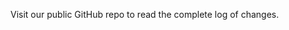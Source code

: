 

<Fragment>
	<Version_1_1_1 />
	<Version_1_1_0 />
	<Version_1_0_0 />
	<Section style={{ paddingTop: 0 }}>
		<Message
			color="blue"
			action={{
				label: "See More",
				style: "primary",
				color: "blue",
				link: 'https://github.com/wpmudev/sui-icons/blob/master/CHANGELOG.md',
			}}>
			<p>Visit our public GitHub repo to read the complete log of changes.</p>
		</Message>
	</Section>
</Fragment>
